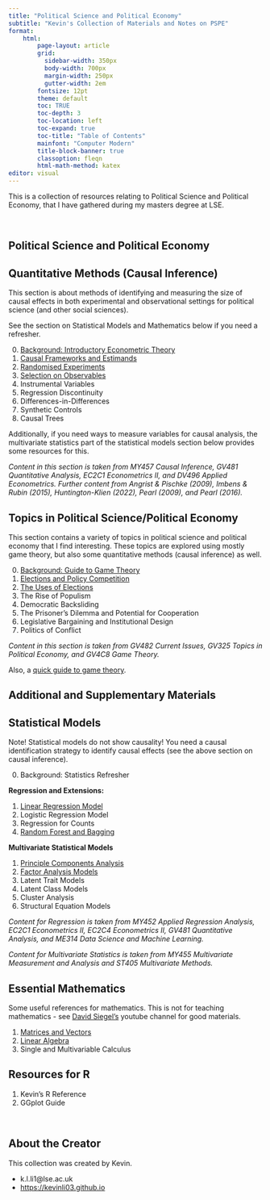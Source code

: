 ```yaml
---
title: "Political Science and Political Economy"
subtitle: "Kevin's Collection of Materials and Notes on PSPE"
format:
    html:
        page-layout: article
        grid:
          sidebar-width: 350px
          body-width: 700px
          margin-width: 250px
          gutter-width: 2em
        fontsize: 12pt
        theme: default
        toc: TRUE
        toc-depth: 3
        toc-location: left
        toc-expand: true
        toc-title: "Table of Contents"
        mainfont: "Computer Modern"
        title-block-banner: true
        classoption: fleqn
        html-math-method: katex
editor: visual
---
```


This is a collection of resources relating to Political Science and Political Economy, that I have gathered during my masters degree at LSE.

<br />

## Political Science and Political Economy

::: {.callout-tip collapse="true" appearance="simple" icon="false"}
# Quantitative Methods (Causal Inference)

This section is about methods of identifying and measuring the size of causal effects in both experimental and observational settings for political science (and other social sciences).

See the section on Statistical Models and Mathematics below if you need a refresher.

0.  [Background: Introductory Econometric Theory](https://politicalscience.github.io/causal/0.html)
1.  [Causal Frameworks and Estimands](https://politicalscience.github.io/causal/1.html)
2.  [Randomised Experiments](https://politicalscience.github.io/causal/2.html)
3.  [Selection on Observables](https://politicalscience.github.io/causal/3.html)
4.  Instrumental Variables
5.  Regression Discontinuity
6.  Differences-in-Differences
7.  Synthetic Controls
8.  Causal Trees

Additionally, if you need ways to measure variables for causal analysis, the multivariate statistics part of the statistical models section below provides some resources for this.

*Content in this section is taken from MY457 Causal Inference, GV481 Quantitative Analysis, EC2C1 Econometrics II, and DV496 Applied Econometrics. Further content from Angrist & Pischke (2009), Imbens & Rubin (2015), Huntington-Klien (2022), Pearl (2009), and Pearl (2016).*
:::

::: {.callout-tip collapse="true" appearance="simple" icon="false"}
# Topics in Political Science/Political Economy

This section contains a variety of topics in political science and political economy that I find interesting. These topics are explored using mostly game theory, but also some quantitative methods (causal inference) as well.

0.  [Background: Guide to Game Theory](https://politicalscience.github.io/topics/0.html)
1.  [Elections and Policy Competition](https://politicalscience.github.io/topics/1.html)
2.  [The Uses of Elections](https://politicalscience.github.io/topics/2.html)
3.  The Rise of Populism
4.  Democratic Backsliding
5.  The Prisoner's Dilemma and Potential for Cooperation
6.  Legislative Bargaining and Institutional Design
7.  Politics of Conflict

*Content in this section is taken from GV482 Current Issues, GV325 Topics in Political Economy, and GV4C8 Game Theory.*
:::

Also, a [quick guide to game theory](https://politicalscience.github.io/topics/0.html).

## Additional and Supplementary Materials

::: {.callout-note collapse="true" appearance="simple" icon="false"}
## Statistical Models

Note! Statistical models do not show causality! You need a causal identification strategy to identify causal effects (see the above section on causal inference).

0.  Background: Statistics Refresher

**Regression and Extensions:**

1.  [Linear Regression Model](https://politicalscience.github.io/regression/1.html)
2.  Logistic Regression Model
3.  Regression for Counts
4.  [Random Forest and Bagging](https://politicalscience.github.io/regression/4.html)

**Multivariate Statistical Models**

1.  [Principle Components Analysis](https://politicalscience.github.io/multivariate/1.html)
2.  [Factor Analysis Models](https://politicalscience.github.io/multivariate/2.html)
3.  Latent Trait Models
4.  Latent Class Models
5.  Cluster Analysis
6.  Structural Equation Models

*Content for Regression is taken from MY452 Applied Regression Analysis, EC2C1 Econometrics II, EC2C4 Econometrics II, GV481 Quantitative Analysis, and ME314 Data Science and Machine Learning.*

*Content for Multivariate Statistics is taken from MY455 Multivariate Measurement and Analysis and ST405 Multivariate Methods.*
:::

::: {.callout-note collapse="true" appearance="simple" icon="false"}
## Essential Mathematics

Some useful references for mathematics. This is not for teaching mathematics - see [David Siegel's](https://www.youtube.com/@DaveASiegel/playlists) youtube channel for good materials.

1.  [Matrices and Vectors](https://politicalscience.github.io/maths/1.html)
2.  [Linear Algebra](https://politicalscience.github.io/maths/2.html)
3.  Single and Multivariable Calculus
:::

::: {.callout-note collapse="true" appearance="simple" icon="false"}
## Resources for R

1.  Kevin's R Reference
2.  GGplot Guide
:::

<br />

## About the Creator

This collection was created by Kevin.

-   k.l.li1\@lse.ac.uk
-   <https://kevinli03.github.io>
